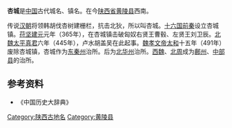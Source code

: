 '''杏城'''是[[中国|中国]]古代城名、镇名。在今[[陕西省|陕西省]][[黄陵县|黄陵县]]西南。

传说[[汉朝|汉朝]]将领韩胡伐杏树建栅栏，抗击北狄，所以叫杏城。[[十六国|十六国]][[前秦|前秦]]设立杏城镇。[[苻坚|苻坚]][[建元_(前秦)|建元]]元年（365年），在杏城镇击破匈奴右贤王曹毂、左贤王刘卫辰。[[北魏|北魏]][[太平真君|太平真君]]六年（445年），卢水胡盖吴在此起事。[[魏孝文帝|魏孝文帝]][[太和_(北魏)|太和]]十五年（491年）废除杏城镇，杏城作为[[东秦州|东秦州]]治所。后为[[北华州|北华州]]治所。[[西魏|西魏]]、[[北周|北周]]成为[[鄜州|鄜州]]、[[中部县|中部县]]的治所。

==参考资料==
*《中国历史大辞典》

[[Category:陕西古地名|Category:陕西古地名]]
[[Category:黄陵县|Category:黄陵县]]